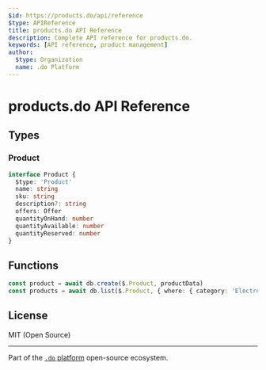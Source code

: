 ```yaml
---
$id: https://products.do/api/reference
$type: APIReference
title: products.do API Reference
description: Complete API reference for products.do.
keywords: [API reference, product management]
author:
  $type: Organization
  name: .do Platform
---
```


# products.do API Reference

## Types

### Product

```typescript
interface Product {
  $type: 'Product'
  name: string
  sku: string
  description?: string
  offers: Offer
  quantityOnHand: number
  quantityAvailable: number
  quantityReserved: number
}
```

## Functions

```typescript
const product = await db.create($.Product, productData)
const products = await db.list($.Product, { where: { category: 'Electronics' } })
```

## License

MIT (Open Source)

---

Part of the [`.do` platform](https://github.com/dot-do/platform) open-source ecosystem.
